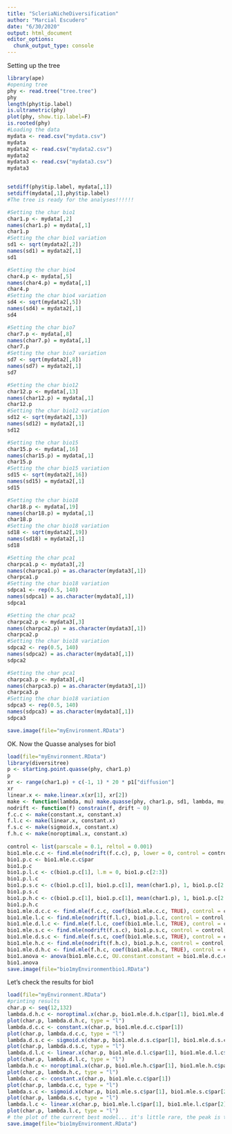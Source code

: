 ```yaml
---
title: "ScleriaNicheDiversification"
author: "Marcial Escudero"
date: "6/30/2020"
output: html_document
editor_options: 
  chunk_output_type: console
---
```


Setting up the tree

```r
library(ape)
#opening tree
phy <- read.tree("tree.tree")
phy
length(phy$tip.label)
is.ultrametric(phy)
plot(phy, show.tip.label=F)
is.rooted(phy)
#Loading the data
mydata <- read.csv("mydata.csv")
mydata
mydata2 <- read.csv("mydata2.csv")
mydata2
mydata3 <- read.csv("mydata3.csv")
mydata3


setdiff(phy$tip.label, mydata[,1]) 
setdiff(mydata[,1],phy$tip.label) 
#The tree is ready for the analyses!!!!!!

#Setting the char bio1
char1.p <- mydata[,2] 
names(char1.p) = mydata[,1]
char1.p
#Setting the char bio1 variation
sd1 <- sqrt(mydata2[,2])
names(sd1) = mydata2[,1]
sd1

#Setting the char bio4
char4.p <- mydata[,5] 
names(char4.p) = mydata[,1]
char4.p
#Setting the char bio4 variation
sd4 <- sqrt(mydata2[,5])
names(sd4) = mydata2[,1]
sd4

#Setting the char bio7
char7.p <- mydata[,8] 
names(char7.p) = mydata[,1]
char7.p
#Setting the char bio7 variation
sd7 <- sqrt(mydata2[,8])
names(sd7) = mydata2[,1]
sd7

#Setting the char bio12
char12.p <- mydata[,13] 
names(char12.p) = mydata[,1]
char12.p
#Setting the char bio12 variation
sd12 <- sqrt(mydata2[,13])
names(sd12) = mydata2[,1]
sd12

#Setting the char bio15
char15.p <- mydata[,16] 
names(char15.p) = mydata[,1]
char15.p
#Setting the char bio15 variation
sd15 <- sqrt(mydata2[,16])
names(sd15) = mydata2[,1]
sd15

#Setting the char bio18
char18.p <- mydata[,19] 
names(char18.p) = mydata[,1]
char18.p
#Setting the char bio18 variation
sd18 <- sqrt(mydata2[,19])
names(sd18) = mydata2[,1]
sd18

#Setting the char pca1
charpca1.p <- mydata3[,2] 
names(charpca1.p) = as.character(mydata3[,1])
charpca1.p
#Setting the char bio18 variation
sdpca1 <- rep(0.5, 140)
names(sdpca1) = as.character(mydata3[,1])
sdpca1

#Setting the char pca2
charpca2.p <- mydata3[,3] 
names(charpca2.p) = as.character(mydata3[,1])
charpca2.p
#Setting the char bio18 variation
sdpca2 <- rep(0.5, 140)
names(sdpca2) = as.character(mydata3[,1])
sdpca2

#Setting the char pca1
charpca3.p <- mydata3[,4] 
names(charpca3.p) = as.character(mydata3[,1])
charpca3.p
#Setting the char bio18 variation
sdpca3 <- rep(0.5, 140)
names(sdpca3) = as.character(mydata3[,1])
sdpca3

save.image(file="myEnvironment.RData")

```


OK. Now the Quasse analyses for bio1

```r
load(file="myEnvironment.RData")
library(diversitree)
p <- starting.point.quasse(phy, char1.p)
p
xr <- range(char1.p) + c(-1, 1) * 20 * p1["diffusion"]
xr
linear.x <- make.linear.x(xr[1], xr[2])
make <- function(lambda, mu) make.quasse(phy, char1.p, sd1, lambda, mu, sampling.f=0.50)
nodrift <- function(f) constrain(f, drift ~ 0)
f.c.c <- make(constant.x, constant.x)
f.l.c <- make(linear.x, constant.x)
f.s.c <- make(sigmoid.x, constant.x) 
f.h.c <- make(noroptimal.x, constant.x) 
 
control <- list(parscale = 0.1, reltol = 0.001)
bio1.mle.c.c <- find.mle(nodrift(f.c.c), p, lower = 0, control = control, verbose = 0)
bio1.p.c <- bio1.mle.c.c$par
bio1.p.c
bio1.p.l.c <- c(bio1.p.c[1], l.m = 0, bio1.p.c[2:3])
bio1.p.l.c
bio1.p.s.c <- c(bio1.p.c[1], bio1.p.c[1], mean(char1.p), 1, bio1.p.c[2:3])
bio1.p.s.c
bio1.p.h.c <- c(bio1.p.c[1], bio1.p.c[1], mean(char1.p), 1, bio1.p.c[2:3])
bio1.p.h.c
bio1.mle.d.c.c <- find.mle(f.c.c, coef(bio1.mle.c.c, TRUE), control = control, verbose = 0)
bio1.mle.l.c <- find.mle(nodrift(f.l.c), bio1.p.l.c, control = control, verbose = 0)
bio1.mle.d.l.c <- find.mle(f.l.c, coef(bio1.mle.l.c, TRUE), control = control, verbose = 0)
bio1.mle.s.c <- find.mle(nodrift(f.s.c), bio1.p.s.c, control = control, verbose = 0)
bio1.mle.d.s.c <- find.mle(f.s.c, coef(bio1.mle.s.c, TRUE), control = control, verbose = 0)
bio1.mle.h.c <- find.mle(nodrift(f.h.c), bio1.p.h.c, control = control, verbose = 0)
bio1.mle.d.h.c <- find.mle(f.h.c, coef(bio1.mle.h.c, TRUE), control = control, verbose = 0)
bio1.anova <- anova(bio1.mle.c.c, OU.constant.constant = bio1.mle.d.c.c, BM.linear.constant = bio1.mle.l.c, OU.linear.constant = bio1.mle.d.l.c, BM.sigmoid.constant = bio1.mle.s.c, OU.sigmoid.constant = bio1.mle.d.s.c)
bio1.anova
save.image(file="bio1myEnvironmentbio1.RData")

```


Let's check the results for bio1

```r
load(file="myEnvironment.RData")
#printing results
char.p <- seq(12,132)
lambda.d.h.c <- noroptimal.x(char.p, bio1.mle.d.h.c$par[1], bio1.mle.d.h.c$par[2], bio1.mle.d.h.c$par[3], bio1.mle.d.h.c$par[4])
plot(char.p, lambda.d.h.c, type = "l")
lambda.d.c.c <- constant.x(char.p, bio1.mle.d.c.c$par[1])
plot(char.p, lambda.d.c.c, type = "l")
lambda.d.s.c <- sigmoid.x(char.p, bio1.mle.d.s.c$par[1], bio1.mle.d.s.c$par[2], bio1.mle.d.s.c$par[3], bio1.mle.d.s.c$par[4])
plot(char.p, lambda.d.s.c, type = "l")
lambda.d.l.c <- linear.x(char.p, bio1.mle.d.l.c$par[1], bio1.mle.d.l.c$par[2])
plot(char.p, lambda.d.l.c, type = "l")
lambda.h.c <- noroptimal.x(char.p, bio1.mle.h.c$par[1], bio1.mle.h.c$par[2], bio1.mle.h.c$par[3], bio1.mle.h.c$par[4])
plot(char.p, lambda.h.c, type = "l")
lambda.c.c <- constant.x(char.p, bio1.mle.c.c$par[1])
plot(char.p, lambda.c.c, type = "l")
lambda.s.c <- sigmoid.x(char.p, bio1.mle.s.c$par[1], bio1.mle.s.c$par[2], bio1.mle.s.c$par[3], bio1.mle.s.c$par[4])
plot(char.p, lambda.s.c, type = "l")
lambda.l.c <- linear.x(char.p, bio1.mle.l.c$par[1], bio1.mle.l.c$par[2])
plot(char.p, lambda.l.c, type = "l")
# the plot of the current best model... it's little rare, the peak is too much strong
save.image(file="bio1myEnvironment.RData")
```



